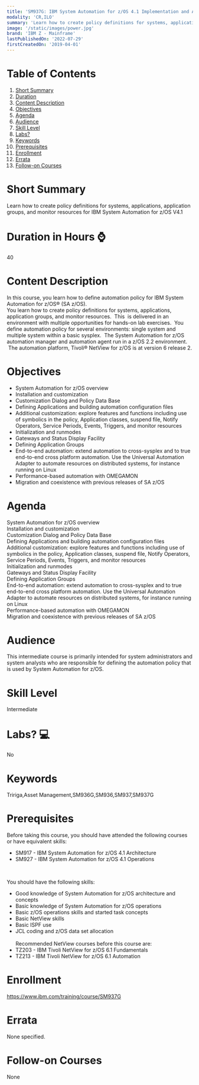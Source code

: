 ```yaml
---
title: 'SM937G: IBM System Automation for z/OS 4.1 Implementation and Administration'
modality: 'CR,ILO'
summary: 'Learn how to create policy definitions for systems, applications, application groups, and monitor resources  for IBM System Automation for z/OS V4.1'
image: '/static/images/power.jpg'
brand: 'IBM Z - Mainframe'
lastPublishedOn: '2022-07-29'
firstCreatedOn: '2019-04-01'
---
```

# Table of Contents
1.  [Short Summary](#short-summary)
2.  [Duration](#duration-in-hours-)
3.  [Content Description](#content-description)
4.  [Objectives](#objectives)
5.  [Agenda](#agenda)
6.  [Audience](#audience)
7.  [Skill Level](#skill-level)
8.  [Labs?](#labs-)
9.  [Keywords](#keywords)
10. [Prerequisites](#prerequisites)
11. [Enrollment](#enrollment)
12. [Errata](#errata)
13. [Follow-on Courses](#follow-on-courses)

# Short Summary
Learn how to create policy definitions for systems, applications, application groups, and monitor resources  for IBM System Automation for z/OS V4.1

# Duration in Hours ⌚
40

# Content Description
In this course, you learn how to define automation policy for IBM System Automation for z/OS® (SA z/OS).  
You learn how to create policy definitions for systems, applications, application groups, and monitor resources.  This  is delivered in an environment with multiple opportunities for hands-on lab exercises.  You define automation policy for several environments: single system and multiple system within a basic sysplex.  The System Automation for z/OS automation manager and automation agent run in a z/OS 2.2 environment.  The automation platform, Tivoli® NetView for z/OS is at version 6 release 2.



# Objectives
* System Automation for z/OS overview
* Installation and customization
* Customization Dialog and Policy Data Base
* Defining Applications and building automation configuration files
* Additional customization: explore features and functions including use of symbolics in the policy, Application classes, suspend file, Notify Operators, Service Periods, Events, Triggers, and monitor resources
* Initialization and runmodes
* Gateways and Status Display Facility
* Defining Application Groups
* End-to-end automation: extend automation to cross-sysplex and to true end-to-end cross platform automation. Use the Universal Automation Adapter to automate resources on distributed systems, for instance running on Linux
* Performance-based automation with OMEGAMON
* Migration and coexistence with previous releases of SA z/OS


# Agenda
System Automation for z/OS overview  
Installation and customization  
Customization Dialog and Policy Data Base  
Defining Applications and building automation configuration files  
Additional customization: explore features and functions including use of symbolics in the policy, Application classes, suspend file, Notify Operators, Service Periods, Events, Triggers, and monitor resources  
Initialization and runmodes  
Gateways and Status Display Facility  
Defining Application Groups  
End-to-end automation: extend automation to cross-sysplex and to true end-to-end cross platform automation. Use the Universal Automation Adapter to automate resources on distributed systems, for instance running on Linux  
Performance-based automation with OMEGAMON  
Migration and coexistence with previous releases of SA z/OS



# Audience
This intermediate course is primarily intended for system administrators and system analysts who are responsible for defining the automation policy that is used by System Automation for z/OS.



# Skill Level
Intermediate        

# Labs? 💻
No

# Keywords
Tririga,Asset Management,SM936G,SM936,SM937,SM937G

# Prerequisites
Before taking this course, you should have attended the following courses or have equivalent skills:  
* SM917 - IBM System Automation for z/OS 4.1 Architecture  
* SM927 - IBM System Automation for z/OS 4.1 Operations

 

You should have the following skills:  
* Good knowledge of System Automation for z/OS architecture and concepts  
* Basic knowledge of System Automation for z/OS operations  
* Basic z/OS operations skills and started task concepts  
* Basic NetView skills  
* Basic ISPF use  
* JCL coding and z/OS data set allocation  
   
Recommended NetView courses before this course are:  
* TZ203 - IBM Tivoli NetView for z/OS 6.1 Fundamentals  
* TZ213 - IBM Tivoli NetView for z/OS 6.1 Automation



# Enrollment
https://www.ibm.com/training/course/SM937G

# Errata
None specified.

# Follow-on Courses
None

